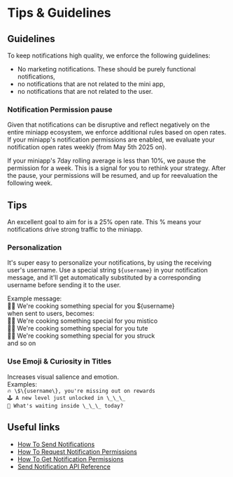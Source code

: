# Tips & Guidelines

## Guidelines

To keep notifications high quality, we enforce the following guidelines:

-   No marketing notifications. These should be purely functional notifications,
-   no notifications that are not related to the mini app,
-   no notifications that are not related to the user.

### Notification Permission pause

Given that notifications can be disruptive and reflect negatively on the entire miniapp ecosystem,
we enforce additional rules based on open rates. If your miniapp's notification permissions are enabled,
we evaluate your notification open rates weekly (from May 5th 2025 on).

If your miniapp's 7day rolling average is less than 10%, we pause the permission for a week.
This is a signal for you to rethink your strategy. After the pause, your permissions will be resumed,
and up for reevaluation the following week.

## Tips

An excellent goal to aim for is a 25% open rate. This % means your notifications drive strong traffic to the miniapp.

### Personalization

It's super easy to personalize your notifications, by using the receiving user's username.
Use a special string `${username}` in your notification message, and it'll get automatically substituted by a corresponding username
before sending it to the user.

Example message:<br/>
🧑‍🍳 We're cooking something special for you \$\{username\} <br/>
when sent to users, becomes:<br/>
🧑‍🍳 We're cooking something special for you mistico<br/>
🧑‍🍳 We're cooking something special for you tute<br/>
🧑‍🍳 We're cooking something special for you struck<br/>
and so on

### Use Emoji & Curiosity in Titles

Increases visual salience and emotion.<br/>
Examples:<br/>
`🔥 \$\{username\}, you're missing out on rewards`<br/>
`🕹️ A new level just unlocked in \_\_\_`<br/>
`🤔 What's waiting inside \_\_\_ today?`<br/>

## Useful links

-   [How To Send Notifications](/mini-apps/notifications/how-to-send-notifications)
-   [How To Request Notification Permissions](/mini-apps/commands/request-permission)
-   [How To Get Notification Permissions](/mini-apps/commands/get-permissions)
-   [Send Notification API Reference](/mini-apps/reference/api#send-notification)
